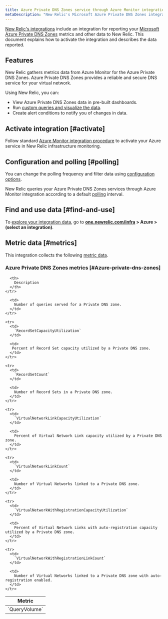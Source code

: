 ```yaml
---
title: Azure Private DNS Zones service through Azure Monitor integration
metaDescription: "New Relic's Microsoft Azure Private DNS Zones integration: what data it reports and how to enable it."
---
```


[New Relic's integrations](/docs/infrastructure/integrations-getting-started/getting-started/introduction-infrastructure-integrations) include an integration for reporting your [Microsoft Azure Private DNS Zones](https://learn.microsoft.com/en-us/azure/dns/private-dns-privatednszone/) metrics and other data to New Relic. This document explains how to activate the integration and describes the data reported.

## Features

New Relic gathers metrics data from Azure Monitor for the Azure Private DNS Zones. Azure Private DNS Zones provides a reliable and secure DNS service for your virtual network.

Using New Relic, you can:

* View Azure Private DNS Zones data in pre-built dashboards.
* Run [custom queries and visualize the data](/docs/infrastructure/integrations-getting-started/getting-started/use-integration-data-new-relic-insights).
* Create alert conditions to notify you of changes in data.

## Activate integration [#activate]

Follow standard [Azure Monitor integration procedure](/docs/infrastructure/microsoft-azure-integrations/azure-integrations-list/azure-monitor) to activate your Azure service in New Relic infrastructure monitoring.

## Configuration and polling [#polling]

You can change the polling frequency and filter data using [configuration options](/docs/infrastructure/microsoft-azure-integrations/azure-integrations-list/azure-monitor/#settings).

New Relic queries your Azure Private DNS Zones services through Azure Monitor integration according to a default [polling](/docs/infrastructure/microsoft-azure-integrations/azure-integrations-list/azure-monitor/#settings) interval.

## Find and use data [#find-and-use]

To [explore your integration data](/docs/infrastructure/integrations/find-use-infrastructure-integration-data), go to **[one.newrelic.com/infra](https://one.newrelic.com/infra) > Azure > (select an integration)**.

## Metric data [#metrics]

This integration collects the following [metric data](/docs/infrastructure/integrations-getting-started/getting-started/understand-integration-data-data-types#metric).

### Azure Private DNS Zones metrics [#Azure-private-dns-zones]

<table>
  <thead>
    <tr>
      <th style={{ width: "300px" }}>
        Metric
      </th>

      <th>
        Description
      </th>
    </tr>
  </thead>

  <tbody>
    <tr>
      <td>
        `QueryVolume`
      </td>

      <td>
        Number of queries served for a Private DNS zone.
      </td>
    </tr>

    <tr>
      <td>
        `RecordSetCapacityUtilization`
      </td>

      <td>
       Percent of Record Set capacity utilized by a Private DNS zone.
      </td>
    </tr>

    <tr>
      <td>
        `RecordSetCount`
      </td>

      <td>
        Number of Record Sets in a Private DNS zone.
      </td>
    </tr>

    <tr>
      <td>
        `VirtualNetworkLinkCapacityUtilization`
      </td>

      <td>
        Percent of Virtual Network Link capacity utilized by a Private DNS zone.
      </td>
    </tr>

    <tr>
      <td>
        `VirtualNetworkLinkCount`
      </td>

      <td>
        Number of Virtual Networks linked to a Private DNS zone.
      </td>
    </tr>

    <tr>
      <td>
        `VirtualNetworkWithRegistrationCapacityUtilization`
      </td>

      <td>
       	Percent of Virtual Network Links with auto-registration capacity utilized by a Private DNS zone.
      </td>
    </tr>

    <tr>
      <td>
        `VirtualNetworkWithRegistrationLinkCount`
      </td>

      <td>
        Number of Virtual Networks linked to a Private DNS zone with auto-registration enabled.
      </td>
    </tr>
 </tbody>
</table>
